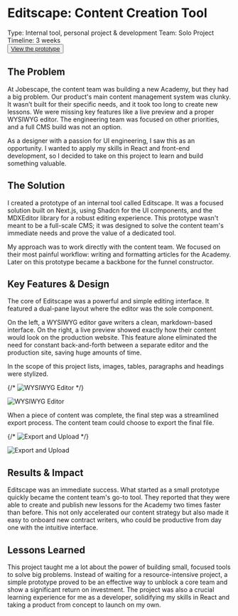 # Editscape: Content Creation Tool

<span className="block text-xs text-muted-foreground [&_p]:pt-4">
  Type: Internal tool, personal project & development
</span>
<span className="block text-xs text-muted-foreground [&_p]:pt-0">
  Team: Solo Project
</span>
<span className="block text-xs text-muted-foreground [&_p]:pt-0">
  Timeline: 3 weeks
</span>

<div className="block pt-12 px-4 w-full border-x border-dashed">
  <Button asChild>
    <a href="https://editscape-teal.vercel.app">View the prototype</a>
  </Button>
</div>

## The Problem

At Jobescape, the content team was building a new Academy, but they had a big problem. Our product's main content management system was clunky. It wasn’t built for their specific needs, and it took too long to create new lessons. We were missing key features like a live preview and a proper WYSIWYG editor. The engineering team was focused on other priorities, and a full CMS build was not an option.

As a designer with a passion for UI engineering, I saw this as an opportunity. I wanted to apply my skills in React and front-end development, so I decided to take on this project to learn and build something valuable.

## The Solution

I created a prototype of an internal tool called Editscape. It was a focused solution built on Next.js, using Shadcn for the UI components, and the MDXEditor library for a robust editing experience. This prototype wasn't meant to be a full-scale CMS; it was designed to solve the content team's immediate needs and prove the value of a dedicated tool.

My approach was to work directly with the content team. We focused on their most painful workflow: writing and formatting articles for the Academy. Later on this prototype became a backbone for the funnel constructor.

## Key Features & Design

The core of Editscape was a powerful and simple editing interface. It featured a dual-pane layout where the editor was the sole component.

On the left, a WYSIWYG editor gave writers a clean, markdown-based interface. On the right, a live preview showed exactly how their content would look on the production website. This feature alone eliminated the need for constant back-and-forth between a separate editor and the production site, saving huge amounts of time.

In the scope of this project lists, images, tables, paragraphs and headings were stylized.

{/* ![WYSIWYG Editor](/editscape/wysiwyg.png "WYSIWYG Editor") */}

<Image src="/editscape/wysiwyg.png" alt="WYSIWYG Editor" />

When a piece of content was complete, the final step was a streamlined export process. The content team could choose to export the final file.

{/* ![Export and Upload](/editscape/download.png "Export and Upload") */}

<Image src="/editscape/download.png" alt="Export and Upload" />

## Results & Impact

Editscape was an immediate success. What started as a small prototype quickly became the content team's go-to tool. They reported that they were able to create and publish new lessons for the Academy two times faster than before. This not only accelerated our content strategy but also made it easy to onboard new contract writers, who could be productive from day one with the intuitive interface.

## Lessons Learned

This project taught me a lot about the power of building small, focused tools to solve big problems. Instead of waiting for a resource-intensive project, a simple prototype proved to be an effective way to unblock a core team and show a significant return on investment. The project was also a crucial learning experience for me as a developer, solidifying my skills in React and taking a product from concept to launch on my own.
